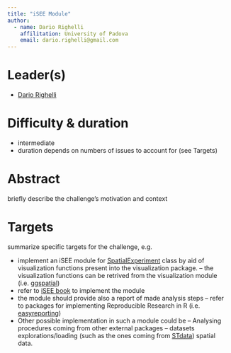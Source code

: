 ```yaml
---
title: "iSEE Module"
author: 
  - name: Dario Righelli
    affilitation: University of Padova
    email: dario.righelli@gmail.com
---
```


# Leader(s)

- [Dario Righelli](https://github.com/drighelli)

# Difficulty & duration

- intermediate
- duration depends on numbers of issues to account for (see Targets)

# Abstract

briefly describe the challenge's motivation and context

# Targets

summarize specific targets for the challenge, e.g.

- implement an iSEE module for 
[SpatialExperiment](https://bioconductor.org/packages/SpatialExperiment) class 
by aid of visualization functions present into the visualization package.
-- the visualization functions can be retrived from the visualization module (i.e. [ggspatial](https://helenalc.github.io/BiocSpatialChallenges/articles/challenges/visualization.html))
- refer to [iSEE book](https://isee.github.io/iSEE-book/) to implement the module
- the module should provide also a report of made analysis steps 
-- refer to packages for implementing Reproducible Research in R (i.e.
[easyreporting](https://bioconductor.org/packages/easyreporting/))
- Other possible implementation in such a module could be 
-- Analysing procedures coming from other external packages
-- datasets explorations/loading (such as the ones coming from [STdata](https://github.com/lmweber/STdata))
spatial data.

